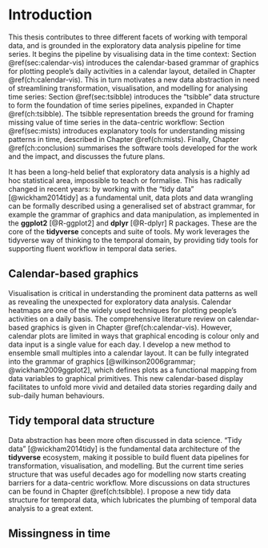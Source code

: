 # Introduction {#ch:intro}

This thesis contributes to three different facets of working with temporal data, and is grounded in the exploratory data analysis pipeline for time series. It begins the pipeline by visualising data in the time context: Section \@ref(sec:calendar-vis) introduces the calendar-based grammar of graphics for plotting people's daily activities in a calendar layout, detailed in Chapter \@ref(ch:calendar-vis). This in turn motivates a new data abstraction in need of streamlining transformation, visualisation, and modelling for analysing time series: Section \@ref(sec:tsibble) introduces the "tsibble" data structure to form the foundation of time series pipelines, expanded in Chapter \@ref(ch:tsibble). The tsibble representation breeds the ground for framing missing value of time series in the data-centric workflow: Section \@ref(sec:mists) introduces explanatory tools for understanding missing patterns in time, described in Chapter \@ref(ch:mists). Finally, Chapter \@ref(ch:conclusion) summarises the software tools developed for the work and the impact, and discusses the future plans.

It has been a long-held belief that exploratory data analysis is a highly ad hoc statistical area, impossible to teach or formalise. This has radically changed in recent years: by working with the "tidy data" [@wickham2014tidy] as a fundamental unit, data plots and data wrangling can be formally described using a generalised set of abstract grammar, for example the grammar of graphics and data manipulation, as implemented in the **ggplot2** [@R-ggplot2] and **dplyr** [@R-dplyr] R packages. These are the core of the **tidyverse** concepts and suite of tools. My work leverages the tidyverse way of thinking to the temporal domain, by providing tidy tools for supporting fluent workflow in temporal data series.

## Calendar-based graphics {#sec:calendar-vis}

Visualisation is critical in understanding the prominent data patterns as well as revealing the unexpected for exploratory data analysis. Calendar heatmaps are one of the widely used techniques for plotting people's activities on a daily basis. The comprehensive literature review on calendar-based graphics is given in Chapter \@ref(ch:calendar-vis). However, calendar plots are limited in ways that graphical encoding is colour only and data input is a single value for each day. I develop a new method to ensemble small multiples into a calendar layout. It can be fully integrated into the grammar of graphics [@wilkinson2006grammar; @wickham2009ggplot2], which defines plots as a functional mapping from data variables to graphical primitives. This new calendar-based display facilitates to unfold more vivid and detailed data stories regarding daily and sub-daily human behaviours.

## Tidy temporal data structure {#sec:tsibble}

Data abstraction has been more often discussed in data science. "Tidy data" [@wickham2014tidy] is the fundamental data architecture of the **tidyverse** ecosystem, making it possible to build fluent data pipelines for transformation, visualisation, and modelling. But the current time series structure that was useful decades ago for modelling now starts creating barriers for a data-centric workflow. More discussions on data structures can be found in Chapter \@ref(ch:tsibble). I propose a new tidy data structure for temporal data, which lubricates the plumbing of temporal data analysis to a great extent.

## Missingness in time {#sec:mists}
